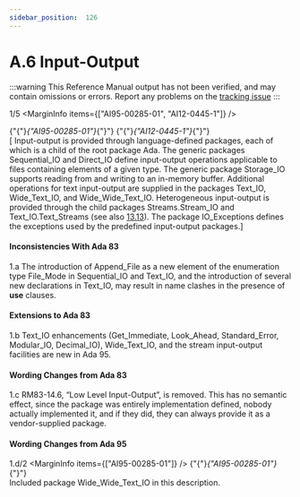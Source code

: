 ```yaml
---
sidebar_position:  126
---
```


# A.6 Input-Output

:::warning
This Reference Manual output has not been verified,
and may contain omissions or errors.
Report any problems on the [tracking issue](https://github.com/ada-lang-io/ada-lang-io/issues/20)
:::


<MarginText>1/5</MarginText>
<MarginInfo items={["AI95-00285-01", "AI12-0445-1"]} />
<p>{"{"}<em>{"AI95-00285-01"}</em>{"}"} {"{"}<em>{"AI12-0445-1"}</em>{"}"} <br />[ Input-output is provided through language-defined packages, each of which is a child of the root package Ada. The generic packages Sequential_IO and Direct_IO define input-output operations applicable to files containing elements of a given type. The generic package Storage_IO supports reading from and writing to an in-memory buffer. Additional operations for text input-output are supplied in the packages Text_IO, Wide_Text_IO, and Wide_Wide_Text_IO. Heterogeneous input-output is provided through the child packages Streams.Stream_IO and Text_IO.Text_Streams (see also <a href="../AA-13/AA-13.13">13.13</a>). The package IO_Exceptions defines the exceptions used  by the predefined input-output packages.] <br /></p>


#### Inconsistencies With Ada 83

<MarginText>1.a</MarginText>
<Admonition type="aarm" aarm="note" title="Note: ">
The introduction of Append_File as a new element of the enumeration type File_Mode in Sequential_IO and Text_IO, and the introduction of several new declarations in Text_IO, may result in name clashes in the presence of <strong>use</strong> clauses. <br /></Admonition>


#### Extensions to Ada 83

<MarginText>1.b</MarginText>
<Admonition type="aarm" aarm="note" title="Note: ">
Text_IO enhancements (Get_Immediate, Look_Ahead, Standard_Error, Modular_IO, Decimal_IO), Wide_Text_IO, and the stream input-output facilities are new in Ada 95. <br /></Admonition>


#### Wording Changes from Ada 83

<MarginText>1.c</MarginText>
<Admonition type="aarm" aarm="note" title="Note: ">
RM83-14.6, &ldquo;Low Level Input-Output&rdquo;, is removed. This has no semantic effect, since the package was entirely implementation defined, nobody actually implemented it, and if they did, they can always provide it as a vendor-supplied package. <br /></Admonition>


#### Wording Changes from Ada 95

<MarginText>1.d/2</MarginText>
<MarginInfo items={["AI95-00285-01"]} />
<Admonition type="aarm" aarm="note" title="Note: ">
{"{"}<em>{"AI95-00285-01"}</em>{"}"} <br />Included package Wide_Wide_Text_IO in this description. <br /></Admonition>

